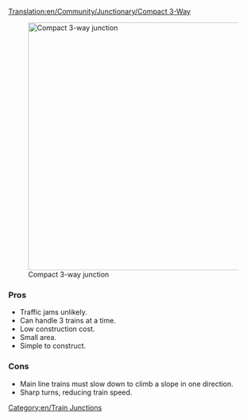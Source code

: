 [[Translation:en/Community/Junctionary/Compact 3-Way]]
{{en/junctionsmenu}}

[[File:en/Compact 3 way.png|thumb|500px|none|Compact 3-way junction]]

===Pros===
*Traffic jams unlikely.
*Can handle 3 trains at a time.
*Low construction cost.
*Small area.
*Simple to construct.

===Cons===
*Main line trains must slow down to climb a slope in one direction.
*Sharp turns, reducing train speed.

[[Category:en/Train Junctions]]